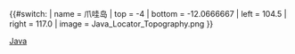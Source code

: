 {{#switch:{{{1}}}
| name   = 爪哇岛
| top    = -4
| bottom = -12.0666667
| left   = 104.5
| right  = 117.0
| image  = Java_Locator_Topography.png
}}<noinclude>
{{Location map/Info}}
{{Documentation}}

[[Category:印尼地理位置模板|Java]]

</noinclude>